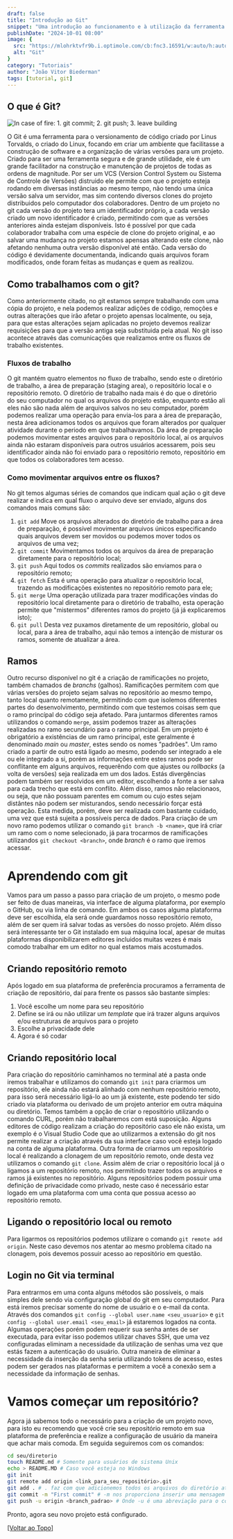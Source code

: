 ```yaml
---
draft: false
title: "Introdução ao Git"
snippet: "Uma introdução ao funcionamento e à utilização da ferramenta Git"
publishDate: "2024-10-01 08:00"
image: {
  src: "https://mlohrktvfr9b.i.optimole.com/cb:fnc3.16591/w:auto/h:auto/q:90/f:best/https://www.nerdstickers.com.br/wp-content/uploads/2022/10/products-147-GIT-ICON-1.png",
  alt: "Git"
}
category: "Tutoriais"
author: "João Vitor Biederman"
tags: [tutorial, git]
---
```


## <a name="What_is_git"></a>O que é Git?
![In case of fire: 1. git commit; 2. git push; 3. leave building](https://raw.githubusercontent.com/hendrixroa/in-case-of-fire-1/master/in_case_of_fire.png)

O Git é uma ferramenta para o versionamento de código criado por Linus Torvalds, o criado do Linux, focando em criar um ambiente que facilitasse a construção de software e a organização de várias versões para um projeto. Criado para ser uma ferramenta segura e de grande utilidade, ele é um grande facilitador na construção e manutenção de projetos de todas as ordens de magnitude.
Por ser um VCS (Version Control System ou Sistema de Controle de Versões) distruido ele permite com que o projeto esteja rodando em diversas instâncias ao mesmo tempo, não tendo uma única versão salva um servidor, mas sim contendo diversos clones do projeto distribuidos pelo computador dos colaboradores.
Dentro de um projeto no git cada versão do projeto tera um identificador próprio, a cada versão criado um novo identificador é criado, permitindo com que as versões anteriores ainda estejam disponíveis. Isto é possível por que cada colaborador trabalha com uma espécie de clone do projeto original, e ao salvar uma mudança no projeto estamos apensas alterando este clone, não afetando nenhuma outra versão disponível até então. Cada versão do código é devidamente documentanda, indicando quais arquivos foram modificados, onde foram feitas as mudanças e quem as realizou.

## Como trabalhamos com o git?

Como anteriormente citado, no git estamos sempre trabalhando com uma cópia do projeto, e nela podemos realizar adições de código, remoções e outras alterações que irão afetar o projeto apensas localmente, ou seja, para que estas alterações sejam aplicadas no projeto devemos realizar requisições para que a versão antiga seja substituida pela atual. No git isso acontece através das comunicações que realizamos entre os fluxos de trabalho existentes.

### Fluxos de trabalho

O git mantém quatro elementos no fluxo de trabalho, sendo este o diretório de trabalho, a área de preparação (staging area), o repositório local e o repositório remoto.
O diretório de trabalho nada mais é do que o diretório do seu computador no qual os arquivos do projeto estão, enquanto estão ali eles não são nada além de arquivos salvos no seu computador, porém podemos realizar uma operação para envia-los para a área de preparação, nesta área adicionamos todos os arquivos que foram alterados por qualquer atividade durante o periodo em que trabalhavamos.
Da área de preparação podemos movimentar estes arquivos para o repositório local, aí os arquivos ainda não estaram disponíveis para outros usuários acessarem, pois seu identificador ainda não foi enviado para o repositório remoto, repositório em que todos os colaboradores tem acesso.

### Como movimentar arquivos entre os fluxos?

No git temos algumas séries de comandos que indicam qual ação o git deve realizar e indica em qual fluxo o arquivo deve ser enviado, alguns dos comandos mais comuns são:
1. `git add` Move os arquivos alterados do diretório de trabalho para a área de preparação, é possível movimentar arquivos únicos especificando quais arquivos devem ser movidos ou podemos mover todos os arquivos de uma vez;
2. `git commit` Movimentamos todos os arquivos da área de preparação diretamente para o repositório local;
3. `git push` Aqui todos os _commits_ realizados são enviamos para o repositório remoto;
4. `git fetch` Esta é uma operação para atualizar o repositório local, trazendo as modificações existentes no repositório remoto para ele;
5. `git merge` Uma operação utilizada para trazer modificações vindas do repositório local diretamente para o diretório de trabalho, esta operação permite que "mistermos" diferentes ramos do projeto (já já explicaremos isto);
6. `git pull` Desta vez puxamos diretamente de um repositório, global ou local, para a área de trabalho, aqui não temos a intenção de misturar os ramos, somente de atualizar a área.

## Ramos

Outro recurso disponível no git é a criação de ramificações no projeto, também chamados de _branchs_ (galhos). Ramificações permitem com que várias versões do projeto sejam salvas no repositório ao mesmo tempo, tanto local quanto remotamente, permitindo com que isolemos diferentes partes do desenvolvimento, permitindo com que testemos coisas sem que o ramo princípal do código seja afetado. Para juntarmos diferentes ramos utilizandos o comando `merge`, assim podemos trazer as alterações realizadas no ramo secundário para o ramo principal. Em um projeto é obrigatório a existências de um ramo principal, este geralmente é denominado _main_ ou _master_, estes sendo os nomes "padrões".
Um ramo criado a partir de outro está ligado ao mesmo, podendo ser integrado a ele ou ele integrado a si, porém as informações entre estes ramos pode ser conflitante em alguns arquivos, requerêndo com que ajustes ou _rollbacks_ (a volta de versões) seja realizada em um dos lados. Estás divergências podem também ser resolvidos em um editor, escolhendo a fonte a ser salva para cada trecho que está em conflito. 
Além disso, ramos não relacionaos, ou seja, que não possuam parentes em comum ou cujo estes sejam distântes não podem ser misturandos, sendo necessário forçar está operação. Esta medida, porém, deve ser realizada com bastante cuidado, uma vez que está sujeita a possíveis perca de dados.
Para criação de um novo ramo podemos utilizar o comando `git branch -b <name>`, que irá criar um ramo com o nome selecionado, já para trocarmos de ramificações utilizandos `git checkout <branch>`, onde _branch_ é o ramo que iremos acessar.

# Aprendendo com git

Vamos para um passo a passo para criação de um projeto, o mesmo pode ser feito de duas maneiras, via interface de alguma plataforma, por exemplo o GitHub, ou via linha de comando. Em ambos os casos alguma plataforma deve ser escolhida, ela será onde guardamos nosso repositório remoto, além de ser quem irá salvar todas as versões do nosso projeto. Além disso será interessante ter o Git instalado em sua máquina local, apesar de muitas plataformas disponibilizarem editores incluidos muitas vezes é mais comodo trabalhar em um editor no qual estamos mais acostumados.

## Criando repositório remoto

Após logado em sua plataforma de preferência procuramos a ferramenta de criação de repositório, daí para frente os passos são bastante simples:
1. Você escolhe um nome para seu repositório
2. Define se irá ou não utilizar um _template_ que irá trazer alguns arquivos e/ou estruturas de arquivos para o projeto
3. Escolhe a privacidade dele
4. Agora é só codar

## Criando repositório local

Para criação do repositório caminhamos no terminal até a pasta onde iremos trabalhar e utilizamos do comando `git init` para criarmos um repositório, ele ainda não estará alinhado com nenhum repositório remoto, para isso será necessário ligá-lo ao um já existente, este podendo ter sido criado via plataforma ou derivado de um projeto anterior em outra máquina ou diretório. Temos também a opção de criar o repositório utilizando o comando CURL, porém não trabalharemos com está suposição. Alguns editores de código realizam a criação do repositório caso ele não exista, um exemplo é o Visual Studio Code que ao utilizarmos a extensão do git nos permite realizar a criação através da sua interface caso você esteja logado na conta de alguma plataforma.
Outra forma de criarmos um repositório local é realizando a clonagem de um repositório remoto, onde desta vez utilizamos o comando `git clone`. Assim além de criar o repositório local já o ligamos a um repositório remoto, nos permitindo trazer todos os arquivos e ramos já existentes no repositório. Alguns repositórios podem possuir uma definição de privacidade como privado, neste caso é necessário estar logado em uma plataforma com uma conta que possua acesso ao repositório remoto.

## Ligando o repositório local ou remoto

Para ligarmos os repositórios podemos utilizare o comando `git remote add origin`. Neste caso devemos nos atentar ao mesmo problema citado na clonagem, pois devemos possuir acesso ao repositório em questão.

## Login no Git via terminal

Para entrarmos em uma conta alguns métodos são possíveis, o mais simples dele sendo via configuração global do git em seu computador. Para está iremos precisar somente do nome de usuário e o e-mail da conta. Através dos comandos `git config --global user.name <seu_usuario>` e `git config --global user.email <seu_email>` já estaremos logados na conta. Algumas operações porém podem requerir sua senha antes de ser executada, para evitar isso podemos utilizar chaves SSH, que uma vez configuradas eliminam a necessidade da utilização de senhas uma vez que estás fazem a autenticação do usuário. Outra maneira de eliminar a necessidade da inserção da senha seria utilizando tokens de acesso, estes podem ser gerados nas plataformas e permitem a você a conexão sem a necessidade da informação de senhas.

# Vamos começar um repositório?

Agora já sabemos todo o necessário para a criação de um projeto novo, para isto eu recomendo que você crie seu repositório remoto em sua plataforma de preferência e realize a configuração de usuário da maneira que achar mais comoda. Em seguida seguiremos com os comandos:
```bash
cd seu/diretorio
touch README.md # Somente para usuários de sistema Unix
echo > README.MD # Caso você esteja no Windows
git init
git remote add origin <link_para_seu_repositório>.git
git add . # . faz com que adicionemos todos os arquivos do diretório atual
git commit -m "First commit" # -m nos proporciona inserir uma mensagem para facilitar o entendimento do commit
git push -u origin <branch_padrao> # Onde -u é uma abreviação para o comando --set-upstream, que define seu ramo atual como sendo derivado do ramo selecionado
```
Pronto, agora seu novo projeto está configurado.

[[Voltar ao Topo]](#top)
